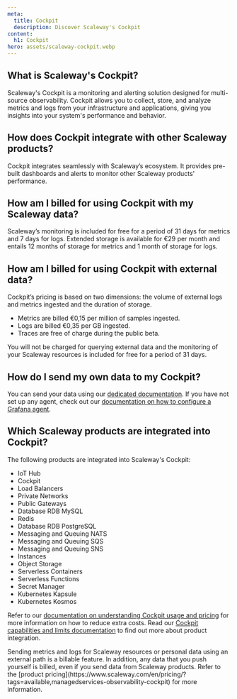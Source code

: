 ```yaml
---
meta:
  title: Cockpit
  description: Discover Scaleway's Cockpit
content:
  h1: Cockpit
hero: assets/scaleway-cockpit.webp
---
```


<Concept>

## What is Scaleway's Cockpit?

Scaleway's Cockpit is a monitoring and alerting solution designed for multi-source observability. Cockpit allows you to collect, store, and analyze metrics and logs from your infrastructure and applications, giving you insights into your system's performance and behavior.

</Concept>

<Concept>

## How does Cockpit integrate with other Scaleway products?

Cockpit integrates seamlessly with Scaleway’s ecosystem. It provides pre-built dashboards and alerts to monitor other Scaleway products' performance.

</Concept>

<Concept>

## How am I billed for using Cockpit with my Scaleway data?

Scaleway’s monitoring is included for free for a period of 31 days for metrics and 7 days for logs.
Extended storage is available for €29 per month and entails 12 months of storage for metrics and 1 month of storage for logs.

</Concept>

<Concept>

## How am I billed for using Cockpit with external data?

Cockpit’s pricing is based on two dimensions: the volume of external logs and metrics ingested and the duration of storage.
- Metrics are billed €0,15 per million of samples ingested.
- Logs are billed €0,35 per GB ingested.
- Traces are free of charge during the public beta.

You will not be charged for querying external data and the monitoring of your Scaleway resources is included for free for a period of 31 days.

</Concept>

<Concept>

## How do I send my own data to my Cockpit?

You can send your data using our [dedicated documentation](/observability/cockpit/how-to/send-metrics-logs-to-cockpit/).
If you have not set up any agent, check out our [documentation on how to configure a Grafana agent](/observability/cockpit/api-cli/configuring-grafana-agent/).

</Concept>

<Concept>

## Which Scaleway products are integrated into Cockpit?

The following products are integrated into Scaleway's Cockpit:

 - IoT Hub
 - Cockpit
 - Load Balancers
 - Private Networks
 - Public Gateways
 - Database RDB MySQL
 - Redis
 - Database RDB PostgreSQL
 - Messaging and Queuing NATS
 - Messaging and Queuing SQS
 - Messaging and Queuing SNS
 - Instances
 - Object Storage
 - Serverless Containers
 - Serverless Functions
 - Secret Manager
 - Kubernetes Kapsule
 - Kubernetes Kosmos

Refer to our [documentation on understanding Cockpit usage and pricing](/observability/cockpit/reference-content/understanding-cockpit-usage/) for more information on how to reduce extra costs.
Read our [Cockpit capabilities and limits documentation](/observability/cockpit/reference-content/cockpit-limitations/#product-integration-into-cockpit) to find out more about product integration.

<Message type="important">
 Sending metrics and logs for Scaleway resources or personal data using an external path is a billable feature. In addition, any data that you push yourself is billed, even if you send data from Scaleway products. Refer to the [product pricing](https://www.scaleway.com/en/pricing/?tags=available,managedservices-observability-cockpit) for more information.
</Message>

</Concept>